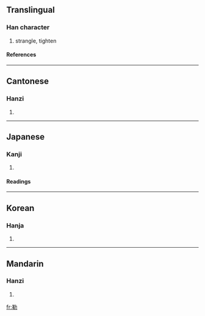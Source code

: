 {{see|勒}}

==Translingual==
===Han character===
{{Han char|rad=力|as=09|sn=11|four=4452<sub>7</sub>|canj=廿十大尸 (TJKS)}}
# strangle, tighten
====References====
{{Han ref|kx=0148.100|dkj=02386|dj=0333.200|hdz=10374.010|uh=52D2|ud=21202|bh=B0C7|bd=45255}}
----
==Cantonese==
===Hanzi===
{{yue-hanzi|jyut=|y=lak6}}
# {{defn|Cantonese}}
----
==Japanese==
===Kanji===
{{ja-kanji|grade=|rs=力09}}
# {{defn|Japanese}} 
====Readings====
{{ja-readings|on=[[ろく]] (roku)|kun=[[くつわ]] (kutsuwa)}}
----
==Korean==
===Hanja===
{{ko-hanja|hangeul=륵|rv=reuk|mr=rŭk}}
# {{defn|Korean}}
----
==Mandarin==
===Hanzi===
{{cmn-hanzi|pin=[[lè]] (le4), [[lēi]] (lei1)|wg=le<sup>4</sup>, lei<sup>1</sup>}}
# {{defn|Mandarin}}

[[fr:勒]]
